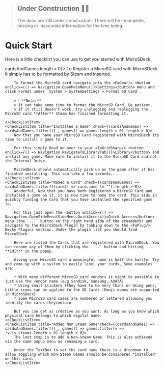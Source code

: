 
> ## Under Construction 🚧👷
> The docs are still under construction. There will be incomplete, missing or inaccurate information for the time being


# Quick Start

Here is a little checklist you can use to get you started with MicroSDeck

<CheckList>
	<CheckListItem title="Registered a Card" check={(cardsAndGames) => cardsAndGames.length > 0}>
		To Register a MicroSD card with MicroSDeck it simply has to be formatted by Steam and inserted.

		To Format the MicroSD card navigate into the <FaGear/> <button onClick={() => Navigation.OpenMainMenu()}>Settings</button> menu and click Format under `System > SystemSettings > Format SD Card`.

		> ℹ️ **Note:**
		> It can take some time to format the MicroSD Card. Be patient.
		> If it still doesn't work, try unplugging and replugging the MicroSD card **After** Steam has finished formatting it.

	</CheckListItem>
	<CheckListItem title="Installed a Game" check={(cardsAndGames) => cardsAndGames.filter(([_, games]) => games.length > 0).length > 0}>
		Now that you have your MicroSD Card registered with MicroSDeck its time to install a game to it. 
		
		For this simply Head on over to your <IoGridSharp/> <button onClick={() => Navigation.NavigateToLibraryTab()}>Library</button> and install any game. Make sure to install it to the MicroSD Card and not the Internal Drive.

		MicroSDeck should automatically pick up on the game after it has finished installing. This can take a few seconds...
	</CheckListItem>
	<CheckListItem title="Named a Card" check={(cardsAndGames) => cardsAndGames.filter(([card]) => card.name != "").length > 0}>
		Wonderful, Now that you have both Registered a MicroSD Card and Installed a game on it, it is now time to name the card. This aids in quickly finding the Card that you have installed the specified game to.

		For this just open the <button onClick={() => Navigation.OpenSideMenu(SideMenu.QuickAccess)}>Quick Access</button> menu (the `...` button on the right hand side of the steamdeck) and navigate to the MicroSDeck Plugin by tabbing down to the <FaPlug/> Decky Plugins section. Under the plugin list you should find MicroSDeck.

		Here are listed the Cards that are registered with MicroSDeck. You can rename any of them by clicking the `...` button and hitting **Edit** in the popup. 

		Giving your MicroSD card a meaningful name is half the battle. Try and come up with a system to easily label your cards. Some examples are:

		* With many different MicroSD card vendors it might be possible to just use the vendor name (e.g Sandisk, Samsung, ADATA)
		* Using small stickers (they have to be very thin) or Using pens, Little icons can be applied to the SD Cards (Emoji names are supported in MicroSDeck)
		* Some MicroSD card cases are numbered or lettered allowing you identify the cards theycontain

		But you can get as creative as you want. As long as you know which physical card belongs to which digital name.
	</CheckListItem>
	<CheckListItem title="Added Non Steam Game"check={(cardsAndGames) => cardsAndGames.filter(([_, games]) => games.filter(v => !v.is_steam).length > 0).length > 0}>
		The last step is to add a Non-Steam Game. This is also achieved via the same popup menu as renaming a card.

		Under the TextBox to set the card name there is a dropdown to allow toggling which Non-Steam Games should be considered "installed" on this card. 
	</CheckListItem>
</CheckList>



